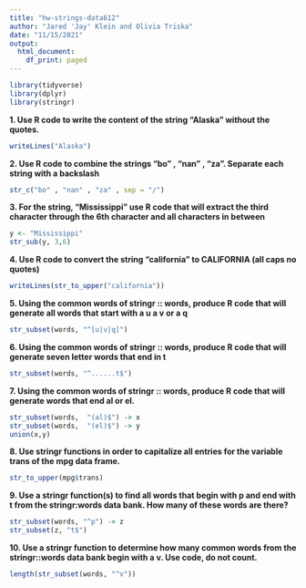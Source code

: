 ```yaml
---
title: "hw-strings-data612"
author: "Jared 'Jay' Klein and Olivia Triska"
date: "11/15/2021"
output:
  html_document:
    df_print: paged
---
```


```r
library(tidyverse)
library(dplyr)
library(stringr)
```


**1. Use R code to write the content of the string "Alaska" without the quotes.**

```r
writeLines("Alaska")
```


**2. Use R code to combine the strings "bo" , "nan" , "za".   Separate each string with a backslash**

```r
str_c("bo" , "nan" , "za" , sep = "/")
```

**3. For the string, "Mississippi" use R code that will extract the third character through the 6th character and all characters in between**

```r
y <- "Mississippi"
str_sub(y, 3,6)
```

**4. Use R code to convert the string “california” to CALIFORNIA  (all caps no quotes)**

```r
writeLines(str_to_upper("california"))
```

**5. Using the common words of stringr :: words,  produce R code that will generate all words that start with a u a v or a q**

```r
str_subset(words, "^[u|v|q]")
```


**6. Using the common words of stringr :: words,  produce R code that will generate seven letter words that end in t**

```r
str_subset(words, "^......t$")
```

**7. Using the common words of stringr :: words,  produce R code that will generate words that end al or el.**

```r
str_subset(words,  "(al)$") -> x
str_subset(words,  "(el)$") -> y
union(x,y) 
```

**8. Use stringr functions in order to capitalize all entries for the variable trans of the mpg data frame.**

```r
str_to_upper(mpg$trans)
```

**9.  Use a stringr function(s) to find all words that begin with p and end with t from the stringr:words data bank.  How many of these words are there?**

```r
str_subset(words, "^p") -> z
str_subset(z, "t$") 
```

**10.  Use a stringr function to determine how many common words from the stringr::words data bank begin with a v.  Use code,  do not count.**
```r
length(str_subset(words, "^v"))
```

